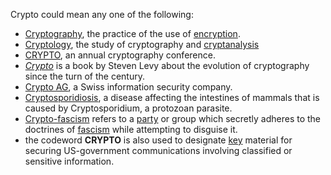 Crypto could mean any one of the following:

*[[Cryptography]], the practice of the use of [[encryption]].
*[[Cryptology]], the study of cryptography and [[cryptanalysis]]
*[[CRYPTO (conference)|CRYPTO]], an annual cryptography conference.
*''[[Crypto: How the Code Rebels Beat the Government Saving Privacy in the Digital Age|Crypto]]'' is a book by Steven Levy about the evolution of cryptography since the turn of the century.
*[[Crypto AG]], a Swiss information security company.
*[[Cryptosporidiosis]],  a disease affecting the intestines of mammals that is caused by Cryptosporidium, a protozoan parasite.
*[[Crypto-fascism]] refers to a [[political party|party]] or group which secretly adheres to the doctrines of [[fascism]] while attempting to disguise it. 
* the codeword '''CRYPTO''' is also used to designate [[key (cryptography)|key]] material for securing  US-government communications involving classified or sensitive information.

{{disambig}}